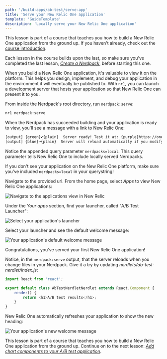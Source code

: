 ```yaml
---
path: '/build-apps/ab-test/serve-app'
title: 'Serve your New Relic One application'
template: 'GuideTemplate'
description: 'Locally serve your New Relic One application'
---
```


<Callout variant="tip" title="Course">

This lesson is part of a course that teaches you how to build a New Relic One application from the ground up. If you haven't already, check out the [course introduction](../../../ab-test).

Each lesson in the course builds upon the last, so make sure you've completed the last lesson, [_Create a Nerdpack_](../create-nerdpack), before starting this one.

</Callout>

When you build a New Relic One application, it's valuable to view it on the platform. This helps you design, implement, and debug your application in the environment it will eventually be published to. With `nr1`, you can launch a development server that hosts your application so that New Relic One can present it to you.

<Steps>

<Step>

From inside the Nerdpack's root directory, run `nerdpack:serve`:

```bash
nr1 nerdpack:serve
```

When the Nerdpack has succeeded building and your application is ready to view, you'll see a message with a link to New Relic One:

```bash copyable=false
[output] {green}✔{plain}  Server ready! Test it at: {purple}https://one.newrelic.com/?nerdpacks=local
[output] {blue}↩{plain}  Server will reload automatically if you modify any file!
```

Notice the appended query parameter `nerdpacks=local`. This query parameter tells New Relic One to include locally served Nerdpacks.

<Callout variant="tip">

If you don't see your application on the New Relic One platform, make sure you've included `nerdpacks=local` in your querystring!

</Callout>

</Step>

<Step>

Navigate to the provided url. From the home page, select _Apps_ to view New Relic One applications:

![Navigate to the applications view in New Relic](../../../images/ab-test/select-apps.png)

</Step>

<Step>

Under the _Your apps_ section, find your launcher, called "A/B Test Launcher":

![Select your application's launcher](../../../images/ab-test/select-launcher.png)

</Step>

<Step>

Select your launcher and see the default welcome message:

![Your application's default welcome message](../../../images/ab-test/default-message.png)

</Step>

</Steps>

Congratulations, you've served your first New Relic One application!

Notice, in the `nerdpack:serve` output, that the server reloads when you change files in your Nerdpack. Give it a try by updating _nerdlets/ab-test-nerdlet/index.js_:

```js fileName=nerdlets/ab-test-nerdlet/index.js lineHighlight=5
import React from 'react';

export default class AbTestNerdletNerdlet extends React.Component {
    render() {
        return <h1>A/B test results</h1>;
    }
}
```

New Relic One automatically refreshes your application to show the new heading:

![Your application's new welcome message](../../../images/ab-test/new-message.png)

<Callout variant="tip" title="Course">

This lesson is part of a course that teaches you how to build a New Relic One application from the ground up. Continue on to the next lesson: [_Add chart components to your A/B test application_](../add-charts).

</Callout>
